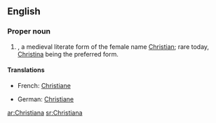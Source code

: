 ==English==

===Proper noun===
{{en-proper noun}}

# {{given name|female}}, a medieval literate form of the female name [[Christian]]; rare today, [[Christina]] being the preferred form.

====Translations====
{{top}}
*French: [[Christiane]]
{{mid}}
*German: [[Christiane]]
{{bottom}}

[[ar:Christiana]]
[[sr:Christiana]]